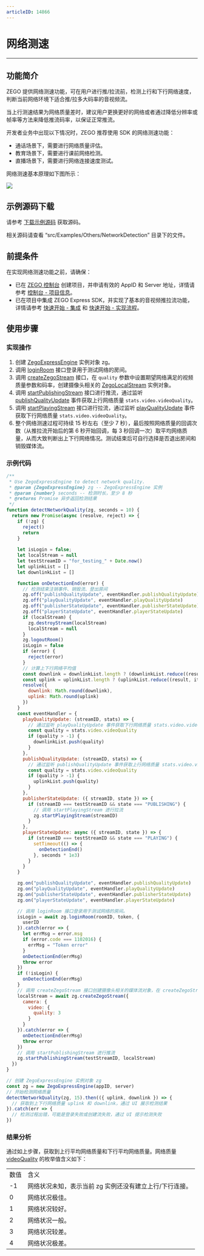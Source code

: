 ```yaml
---
articleID: 14866
---
```

# 网络测速

- - -

## 功能简介

ZEGO 提供网络测速功能，可在用户进行推/拉流前，检测上行和下行网络速度，判断当前网络环境下适合推/拉多大码率的音视频流。

当上行测速结果为网络质量差时，建议用户更换更好的网络或者通过降低分辨率或帧率等方法来降低推流码率，以保证正常推流。

开发者业务中出现以下情况时，ZEGO 推荐使用 SDK 的网络测速功能：

- 通话场景下，需要进行网络质量评估。
- 教育场景下，需要进行课前网络检测。
- 直播场景下，需要进行网络连接速度测试。


网络测速基本原理如下图所示：

<Frame width="512" height="auto" caption=""><img src="https://storage.zego.im/sdk-doc/Pics/Common/ZegoExpressEngine/Network_speed_test_web.png" /></Frame>

## 示例源码下载

请参考 [下载示例源码](!DownloadDemo/DownloadDemo) 获取源码。

相关源码请查看 “src/Examples/Others/NetworkDetection” 目录下的文件。

## 前提条件

在实现网络测速功能之前，请确保：

- 已在 [ZEGO 控制台](https://console.zego.im) 创建项目，并申请有效的 AppID 和 Server 地址，详情请参考 [控制台 - 项目信息](https://doc-zh.zego.im/article/12107)。
- 已在项目中集成 ZEGO Express SDK，并实现了基本的音视频推拉流功能，详情请参考 [快速开始 - 集成](!ExpressVideoSDK-Integration/SDK_Integration) 和 [快速开始 - 实现流程](!ExpressVideoSDK-Integration/Solution_Implementation)。

## 使用步骤

### 实现操作

1. 创建 [ZegoExpressEngine](@-ZegoExpressEngine) 实例对象 zg。
2. 调用 [loginRoom](@loginRoom) 接口登录用于测试网络的房间。
3. 调用 [createZegoStream](@createZegoStream) 接口，在 `quality` 参数中设置期望网络满足的视频质量参数和码率，创建摄像头相关的 [ZegoLocalStream](@-ZegoLocalStream) 实例对象。
4. 调用 [startPublishingStream](@startPublishingStream) 接口进行推流，通过监听 [publishQualityUpdate](@publishQualityUpdate) 事件获取上行网络质量 `stats.video.videoQuality`。
5. 调用 [startPlayingStream](@startPlayingStream) 接口进行拉流，通过监听 [playQualityUpdate](@playQualityUpdate) 事件获取下行网络质量 `stats.video.videoQuality`。
6. 整个网络测速过程可持续 15 秒左右（至少 7 秒），最后按照网络质量的回调次数（从推拉流开始后的第 6 秒开始回调，每 3 秒回调一次）取平均网络质量，从而大致判断出上下行网络情况。测试结束后可自行选择是否退出房间和销毁媒体流。

### 示例代码

```js
/**
 * Use ZegoExpressEngine to detect network quality.
 * @param {ZegoExpressEngine} zg -- ZegoExpressEngine 实例
 * @param {number} seconds -- 检测时长，至少 8 秒
 * @returns Promise 异步返回检测结果
 */
function detectNetworkQuality(zg, seconds = 10) {
  return new Promise(async (resolve, reject) => {
    if (!zg) {
      reject()
      return
    }
    
    let isLogin = false;
    let localStream = null
    let testStreamID = "for_testing_" + Date.now()
    let uplinkList = []
    let downlinkList = []

    function onDetectionEnd(error) {
      // 检测结束注销事件、销毁流、登出房间
      zg.off("publishQualityUpdate", eventHandler.publishQualityUpdate)
      zg.off("playQualityUpdate", eventHandler.playQualityUpdate)
      zg.off("publisherStateUpdate", eventHandler.publisherStateUpdate)
      zg.off("playerStateUpdate", eventHandler.playerStateUpdate)
      if (localStream) {
        zg.destroyStream(localStream)
        localStream = null
      }
      zg.logoutRoom()
      isLogin = false
      if (error) {
        reject(error)
      }
      // 计算上下行网络平均值
      const downlink = downlinkList.length ? (downlinkList.reduce((result, item) => (result + item), 0) / downlinkList.length) : -1
      const uplink = uplinkList.length ? (uplinkList.reduce((result, item) => (result + item), 0) / uplinkList.length) : -1
      resolve({
        downlink: Math.round(downlink),
        uplink: Math.round(uplink)
      })
    }
    const eventHandler = {
      playQualityUpdate: (streamID, stats) => {
        // 通过监听 playQualityUpdate 事件获取下行网络质量 stats.video.videoQuality
        const quality = stats.video.videoQuality
        if (quality > -1) {
          downlinkList.push(quality)
        }
      },
      publishQualityUpdate: (streamID, stats) => {
        // 通过监听 publishQualityUpdate 事件获取上行网络质量 stats.video.videoQuality
        const quality = stats.video.videoQuality
        if (quality > -1) {
          uplinkList.push(quality)
        }
      },
      publisherStateUpdate: ({ streamID, state }) => {
        if (streamID === testStreamID && state === "PUBLISHING") {
          // 调用 startPlayingStream 进行拉流
          zg.startPlayingStream(streamID)
        }
      },
      playerStateUpdate: async ({ streamID, state }) => {
        if (streamID === testStreamID && state === "PLAYING") {
          setTimeout(() => {
            onDetectionEnd()
          }, seconds * 1e3)
        }
      }
    }

    zg.on("publishQualityUpdate", eventHandler.publishQualityUpdate)
    zg.on("playQualityUpdate", eventHandler.playQualityUpdate)
    zg.on("publisherStateUpdate", eventHandler.publisherStateUpdate)
    zg.on("playerStateUpdate", eventHandler.playerStateUpdate)

    // 调用 loginRoom 接口登录用于测试网络的房间。
    isLogin = await zg.loginRoom(roomID, token, {
      userID
    }).catch(error => {
      let errMsg = error.msg
      if (error.code === 1102016) {
        errMsg = "Token error"
      }
      onDetectionEnd(errMsg)
      throw error
    })
    if (!isLogin) {
      onDetectionEnd(errMsg)
    }
    // 调用 createZegoStream 接口创建摄像头相关的媒体流对象，在 createZegoStream 接口参数中设置期望网络满足的视频质量参数和码率
    localStream = await zg.createZegoStream({
      camera: {
        video: {
          quality: 3
        }
      }
    }).catch(error => {
      onDetectionEnd(errMsg)
      throw error
    })
    // 调用 startPublishingStream 进行推流
    zg.startPublishingStream(testStreamID, localStream)
  })
}

// 创建 ZegoExpressEngine 实例对象 zg
const zg = new ZegoExpressEngine(appID, server)
// 开始检测网络质量
detectNetworkQuality(zg, 15).then(({ uplink, downlink }) => {
  // 获取到上下行网络质量 uplink 和 downlink，通过 UI 展示检测结果
}).catch(err => {
  // 检测过程出错，可能是登录失败或创建流失败，通过 UI 提示检测失败
})
```

### 结果分析

通过如上步骤，获取到上行平均网络质量和下行平均网络质量。网络质量 [videoQuality](@videoQuality) 的枚举值含义如下：

<table>
  
<tbody><tr>
<td>数值</td>
<td>含义</td>
</tr>
<tr>
<td>-1</td>
<td>网络状况未知，表示当前 zg 实例还没有建立上行/下行连接。</td>
</tr>
<tr>
<td>0</td>
<td>网络状况极佳。</td>
</tr>
<tr>
<td>1</td>
<td>网络状况较好。</td>
</tr>
<tr>
<td>2</td>
<td>网络状况一般。</td>
</tr>
<tr>
<td>3</td>
<td>网络状况较差。</td>
</tr>
<tr>
<td>4</td>
<td>网络状况极差。</td>
</tr>
</tbody></table>
